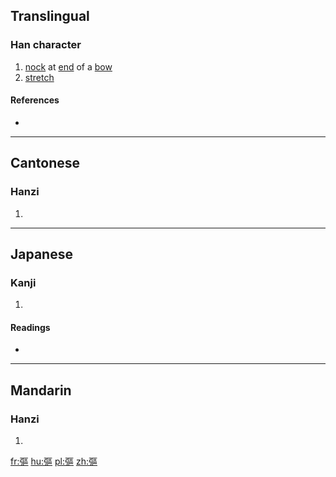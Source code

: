 ==Translingual==

===Han character===
{{Han char|rn=57|rad=弓|as=11|sn=14|four=11216|canj=NSRR|ids=⿰弓區}}

# [[nock]] at [[end]] of a [[bow]]
# [[stretch]]

====References====
* {{Han ref|kx=0360.360|dkj=09853|hdz=21001.180|uh=5F44|ud=24388|bh=E1BE|bd=57790}}

----

==Cantonese==

===Hanzi===
{{yue-hanzi|jyut=[[kau1]]|y=kau1}}

# {{defn|lang=yue|sort=弓11}}

----

==Japanese==

===Kanji===
{{ja-kanji|grade=|rs=弓11}}

# {{defn|lang=ja|sort=弓11}}

====Readings====
* {{ja-readings|on=[[こう]] (kō), [[く]] (ku)|kun=[[ゆはず]] (yuhazu), [[ゆがけ]] (yugake)}}

----

==Mandarin==

===Hanzi===
{{cmn-hanzi|pin=[[kōu]] ([[kou1]])|wg=k'ou<sup>1</sup>}}

# {{defn|lang=cmn|sort=弓11}}

[[fr:彄]]
[[hu:彄]]
[[pl:彄]]
[[zh:彄]]